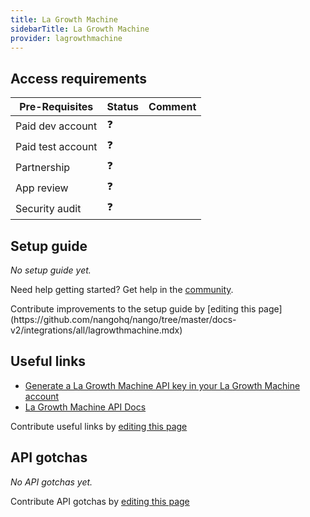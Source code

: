 ```yaml
---
title: La Growth Machine
sidebarTitle: La Growth Machine
provider: lagrowthmachine
---
```




<Overview />
<PreBuiltTooling />
<PreBuiltUseCases />

## Access requirements

| Pre-Requisites    | Status | Comment |
| ----------------- | ------ | ------- |
| Paid dev account  | ❓     |         |
| Paid test account | ❓     |         |
| Partnership       | ❓     |         |
| App review        | ❓     |         |
| Security audit    | ❓     |         |

## Setup guide

_No setup guide yet._

<Tip>Need help getting started? Get help in the [community](https://nango.dev/slack).</Tip>

<Note>
    Contribute improvements to the setup guide by [editing this page](https://github.com/nangohq/nango/tree/master/docs-v2/integrations/all/lagrowthmachine.mdx)
</Note>

## Useful links

- [Generate a La Growth Machine API key in your La Growth Machine account](https://lagrowthmachine.com/)
- [La Growth Machine API Docs](https://documenter.getpostman.com/view/2071164/TVCmSkH2)

<Note>Contribute useful links by [editing this page](https://github.com/nangohq/nango/tree/master/docs-v2/integrations/all/lagrowthmachine.mdx)</Note>

## API gotchas

_No API gotchas yet._

<Note>Contribute API gotchas by [editing this page](https://github.com/nangohq/nango/tree/master/docs-v2/integrations/all/lagrowthmachine.mdx)</Note>

